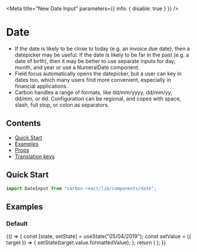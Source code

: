 

<Meta
  title="New Date Input"
  parameters={{ info: { disable: true } }}
/>

# Date

- If the date is likely to be close to today (e.g. an invoice due date), then a datepicker may be useful. If the date is likely to be far in the past (e.g. a date of birth), then it may be better to use separate inputs for day, month, and year or use a NumeralDate component.
- Field focus automatically opens the datepicker, but a user can key in dates too, which many users find more convenient, especially in financial applications.
- Carbon handles a range of formats, like dd/mm/yyyy, dd/mm/yy, dd/mm, or dd. Configuration can be regional, and copes with space, slash, full stop, or colon as separators.

## Contents

- [Quick Start](#quick-start)
- [Examples](#examples)
- [Props](#props)
- [Translation keys](#translation-keys)

## Quick Start

```javascript
import DateInput from "carbon-react/lib/components/date";
```

## Examples

### Default

<Preview>
  <Story name="default" parameters={{ chromatic: { disable: true } }}>
    {() => {
      const [state, setState] = useState("05/04/2019");
      const setValue = ({ target }) => {
        setState(target.value.formattedValue);
      };
      return (
        <DateInput
          label="Date"
          name="date-input"
          value={state}
          onChange={setValue}
          //pickerProps={{ shouldRenderCaptionElement: true }}
        />
      );
    }}
  </Story>
</Preview>
